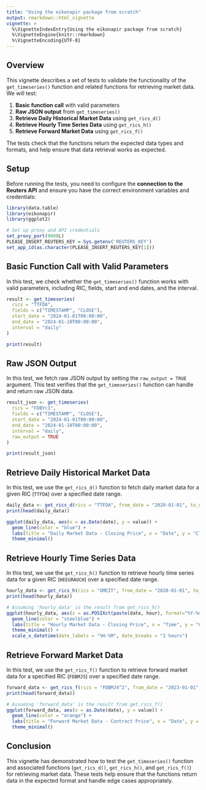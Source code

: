 ```yaml
---
title: "Using the eikonapir package from scratch"
output: rmarkdown::html_vignette
vignette: >
  %\VignetteIndexEntry{Using the eikonapir package from scratch}
  %\VignetteEngine{knitr::rmarkdown}
  %\VignetteEncoding{UTF-8}
---
```


## Overview

This vignette describes a set of tests to validate the functionality of the `get_timeseries()` function and related functions for retrieving market data. We will test:

1. **Basic function call** with valid parameters
2. **Raw JSON output** from `get_timeseries()`
3. **Retrieve Daily Historical Market Data** using `get_rics_d()`
4. **Retrieve Hourly Time Series Data** using `get_rics_h()`
5. **Retrieve Forward Market Data** using `get_rics_f()`

The tests check that the functions return the expected data types and formats, and help ensure that data retrieval works as expected.

## Setup

Before running the tests, you need to configure the **connection to the Reuters API** and ensure you have the correct environment variables and credentials:

```r

library(data.table)
library(eikonapir)
library(ggplot2)

# Set up proxy and API credentials
set_proxy_port(9000L)
PLEASE_INSERT_REUTERS_KEY = Sys.getenv('REUTERS_KEY')
set_app_id(as.character(PLEASE_INSERT_REUTERS_KEY[1]))
```

## Basic Function Call with Valid Parameters
In this test, we check whether the `get_timeseries()` function works with valid parameters, including RIC, fields, start and end dates, and the interval.

```r
result <- get_timeseries(
  rics = "TTFDA",
  fields = c("TIMESTAMP", "CLOSE"),
  start_date = "2024-01-01T00:00:00",
  end_date = "2024-01-10T00:00:00",
  interval = "daily"
)

print(result)

```

## Raw JSON Output
In this test, we fetch raw JSON output by setting the `raw_output = TRUE` argument. This test verifies that the `get_timeseries()` function can handle and return raw JSON data.
```r
result_json <- get_timeseries(
  rics = "FDBYc1",
  fields = c("TIMESTAMP", "CLOSE"),
  start_date = "2024-01-01T00:00:00",
  end_date = "2024-01-10T00:00:00",
  interval = "daily",
  raw_output = TRUE
)

print(result_json)

```

## Retrieve Daily Historical Market Data
In this test, we use the `get_rics_d()` function to fetch daily market data for a given RIC (`TTFDA`) over a specified date range.
```r
daily_data <- get_rics_d(rics = "TTFDA", from_date = "2020-01-01", to_date = "2023-01-01")
print(head(daily_data))

```


```r
ggplot(daily_data, aes(x = as.Date(date), y = value)) +
  geom_line(color = "blue") +
  labs(title = "Daily Market Data - Closing Price", x = "Date", y = "Closing Price") +
  theme_minimal()
```

## Retrieve Hourly Time Series Data
In this test, we use the `get_rics_h()` function to retrieve hourly time series data for a given RIC (`HEEGRAUCH`) over a specified date range.

```r
hourly_data <- get_rics_h(rics = "GMEIT", from_date = "2020-01-01", to_date = "2020-01-03")
print(head(hourly_data))

```

```r
# Assuming 'hourly_data' is the result from get_rics_h()
ggplot(hourly_data, aes(x = as.POSIXct(paste(date, hour), format="%Y-%m-%d %H"), y = value)) +
  geom_line(color = "steelblue") +
  labs(title = "Hourly Market Data - Closing Price", x = "Time", y = "Closing Price") +
  theme_minimal() +
  scale_x_datetime(date_labels = "%H-%M", date_breaks = "2 hours")

```


## Retrieve Forward Market Data
In this test, we use the `get_rics_f()` function to retrieve forward market data for a specified RIC (`FDBMJ5`) over a specified date range.

```r
forward_data <- get_rics_f(rics = "FDBMJ4^2", from_date = "2023-01-01", to_date = "2023-12-31")
print(head(forward_data))

```

```r
# Assuming 'forward_data' is the result from get_rics_f()
ggplot(forward_data, aes(x = as.Date(date), y = value)) +
  geom_line(color = "orange") +
  labs(title = "Forward Market Data - Contract Price", x = "Date", y = "Contract Price") +
  theme_minimal()

```

## Conclusion
This vignette has demonstrated how to test the `get_timeseries()` function and associated functions (`get_rics_d()`, `get_rics_h()`, and `get_rics_f()`) for retrieving market data. These tests help ensure that the functions return data in the expected format and handle edge cases appropriately.

```r

```

